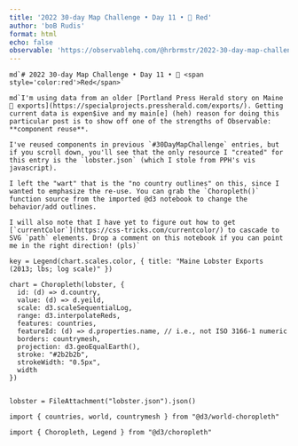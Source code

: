 ```yaml
---
title: '2022 30-day Map Challenge • Day 11 • 🦞 Red'
author: 'boB Rudis'
format: html
echo: false
observable: 'https://observablehq.com/@hrbrmstr/2022-30-day-map-challenge-day-11-red'
---
```


```ojs
md`# 2022 30-day Map Challenge • Day 11 • 🦞 <span style='color:red'>Red</span>`
```

```ojs
md`I'm using data from an older [Portland Press Herald story on Maine 🦞 exports](https://specialprojects.pressherald.com/exports/). Getting current data is expen$ive and my main[e] (heh) reason for doing this particular post is to show off one of the strengths of Observable: **component reuse**.

I've reused components in previous `#30DayMapChallenge` entries, but if you scroll down, you'll see that the only resource I "created" for this entry is the `lobster.json` (which I stole from PPH's vis javascript).

I left the "wart" that is the "no country outlines" on this, since I wanted to emphasize the re-use. You can grab the `Choropleth()` function source from the imported @d3 notebook to change the behavior/add outlines.

I will also note that I have yet to figure out how to get [`currentColor`](https://css-tricks.com/currentcolor/) to cascade to SVG `path` elements. Drop a comment on this notebook if you can point me in the right direction! (pls)`
```

```ojs
key = Legend(chart.scales.color, { title: "Maine Lobster Exports (2013; lbs; log scale)" })
```

```ojs
chart = Choropleth(lobster, {
  id: (d) => d.country,
  value: (d) => d.yeild,
  scale: d3.scaleSequentialLog,
  range: d3.interpolateReds,
  features: countries,
  featureId: (d) => d.properties.name, // i.e., not ISO 3166-1 numeric
  borders: countrymesh,
  projection: d3.geoEqualEarth(),
  stroke: "#2b2b2b",
  strokeWidth: "0.5px",
  width
})
```

```ojs

```

```ojs
lobster = FileAttachment("lobster.json").json()
```

```ojs
import { countries, world, countrymesh } from "@d3/world-choropleth"
```

```ojs
import { Choropleth, Legend } from "@d3/choropleth"
```

